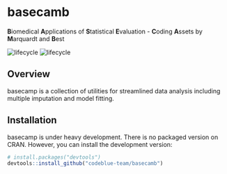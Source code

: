 
<!-- README.md is generated from README.Rmd. Please edit that file -->

# basecamb

**B**iomedical **A**pplications of **S**tatistical **E**valuation -
**C**oding **A**ssets by **M**arquardt and **B**est

![lifecycle](https://img.shields.io/badge/license-GPL_3-blue.svg) ![lifecycle](https://img.shields.io/badge/lifecycle-heavy_development-red.svg)


## Overview

basecamp is a collection of utilities for streamlined data analysis
including multiple imputation and model fitting.

## Installation

basecamp is under heavy development. There is no packaged version on
CRAN. However, you can install the development version:

``` r
# install.packages("devtools")
devtools::install_github("codeblue-team/basecamb")
```

